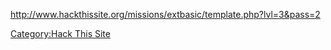 http://www.hackthissite.org/missions/extbasic/template.php?lvl=3&pass=2

[[Category:Hack This Site]]